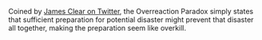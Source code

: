 Coined by [James Clear on Twitter](https://twitter.com/JamesClear/status/1238463268286541824),
the Overreaction Paradox simply states that sufficient preparation for potential disaster
might prevent that disaster all together, making the preparation seem like overkill.
